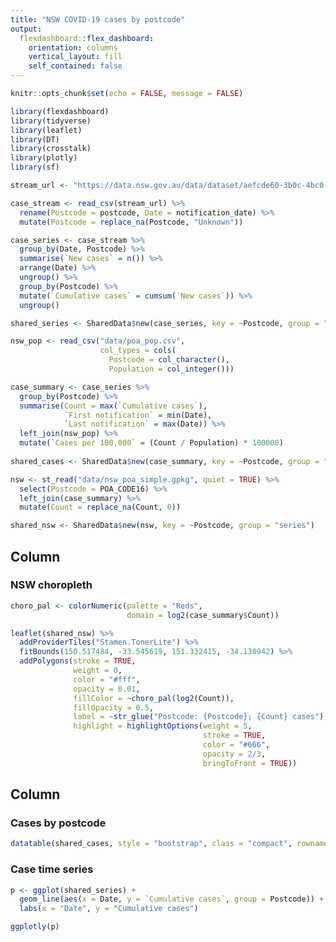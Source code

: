 ```yaml
---
title: "NSW COVID-19 cases by postcode"
output: 
  flexdashboard::flex_dashboard:
    orientation: columns
    vertical_layout: fill
    self_contained: false
---
```


```r
knitr::opts_chunk$set(echo = FALSE, message = FALSE)

library(flexdashboard)
library(tidyverse)
library(leaflet)
library(DT)
library(crosstalk)
library(plotly)
library(sf)
```

```r
stream_url <- "https://data.nsw.gov.au/data/dataset/aefcde60-3b0c-4bc0-9af1-6fe652944ec2/resource/21304414-1ff1-4243-a5d2-f52778048b29/download/covid-19-cases-by-notification-date-and-postcode-local-health-district-and-local-government-area.csv"

case_stream <- read_csv(stream_url) %>%
  rename(Postcode = postcode, Date = notification_date) %>%
  mutate(Postcode = replace_na(Postcode, "Unknown"))
```



```r
case_series <- case_stream %>%
  group_by(Date, Postcode) %>%
  summarise(`New cases` = n()) %>%
  arrange(Date) %>%
  ungroup() %>%
  group_by(Postcode) %>%
  mutate(`Cumulative cases` = cumsum(`New cases`)) %>%
  ungroup()

shared_series <- SharedData$new(case_series, key = ~Postcode, group = "series")
```

```r
nsw_pop <- read_csv("data/poa_pop.csv",
                    col_types = cols(
                      Postcode = col_character(),
                      Population = col_integer()))

case_summary <- case_series %>%
  group_by(Postcode) %>%
  summarise(Count = max(`Cumulative cases`),
            `First notification` = min(Date),
            `Last notification` = max(Date)) %>%
  left_join(nsw_pop) %>%
  mutate(`Cases per 100,000` = (Count / Population) * 100000)
  
shared_cases <- SharedData$new(case_summary, key = ~Postcode, group = "series")
```

```r
nsw <- st_read("data/nsw_poa_simple.gpkg", quiet = TRUE) %>%
  select(Postcode = POA_CODE16) %>%
  left_join(case_summary) %>%
  mutate(Count = replace_na(Count, 0))

shared_nsw <- SharedData$new(nsw, key = ~Postcode, group = "series")
```


Column {data-width=650}
-----------------------------------------------------------------------

### NSW choropleth

```r
choro_pal <- colorNumeric(palette = "Reds",
                          domain = log2(case_summary$Count))

leaflet(shared_nsw) %>%
  addProviderTiles("Stamen.TonerLite") %>%
  fitBounds(150.517484, -33.545619, 151.332415, -34.130942) %>%
  addPolygons(stroke = TRUE,
              weight = 0,
              color = "#fff",
              opacity = 0.01,
              fillColor = ~choro_pal(log2(Count)),
              fillOpacity = 0.5,
              label = ~str_glue("Postcode: {Postcode}; {Count} cases"),
              highlight = highlightOptions(weight = 5,
                                           stroke = TRUE, 
                                           color = "#666",
                                           opacity = 2/3,
                                           bringToFront = TRUE))
```

Column {data-width=350}
-----------------------------------------------------------------------

### Cases by postcode

```r
datatable(shared_cases, style = "bootstrap", class = "compact", rownames = FALSE, fillContainer = TRUE)

```

### Case time series

```r
p <- ggplot(shared_series) +
  geom_line(aes(x = Date, y = `Cumulative cases`, group = Postcode)) +
  labs(x = "Date", y = "Cumulative cases")

ggplotly(p)
```




